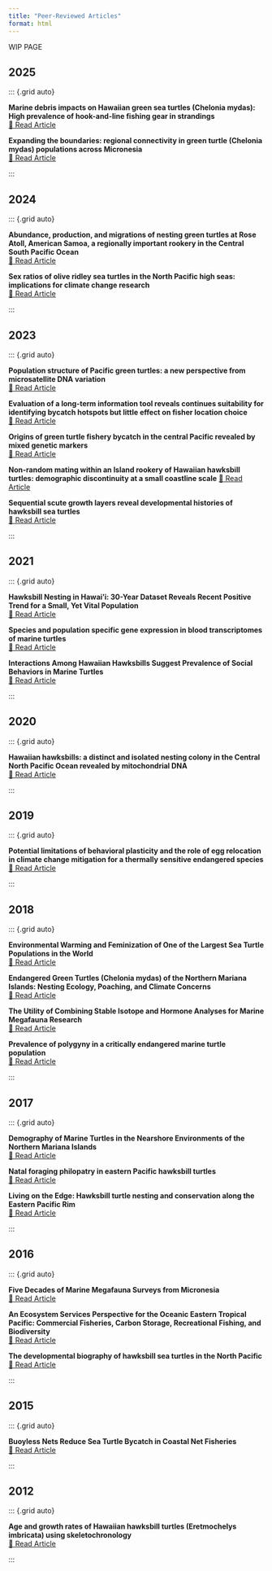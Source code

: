 ```yaml
---
title: "Peer-Reviewed Articles"
format: html
---
```


WIP PAGE

## 2025
::: {.grid auto}

::: {.card}
**Marine debris impacts on Hawaiian green sea turtles (Chelonia mydas): High prevalence of hook-and-line fishing gear in strandings**  
[📄 Read Article](https://www.sciencedirect.com/science/article/pii/S0025326X25003443)
:::

::: {.card}
**Expanding the boundaries: regional connectivity in green turtle (Chelonia mydas) populations across Micronesia**  
[📄 Read Article](https://www.frontiersin.org/journals/marine-science/articles/10.3389/fmars.2025.1558792/full)
:::

:::

## 2024
::: {.grid auto}

::: {.card}
**Abundance, production, and migrations of nesting green turtles at Rose Atoll, American Samoa, a regionally important rookery in the Central South Pacific Ocean**  
[📄 Read Article](https://www.frontiersin.org/journals/marine-science/articles/10.3389/fmars.2024.1403240/full)
:::

::: {.card}
**Sex ratios of olive ridley sea turtles in the North Pacific high seas: implications for climate change research**  
[📄 Read Article](https://www.int-res.com/abstracts/meps/v748/meps14703)
:::

:::

## 2023
::: {.grid auto}

::: {.card}
**Population structure of Pacific green turtles: a new perspective from microsatellite DNA variation**  
[📄 Read Article](https://www.frontiersin.org/journals/marine-science/articles/10.3389/fmars.2023.1116941/full)
:::

::: {.card}
**Evaluation of a long-term information tool reveals continues suitability for identifying bycatch hotspots but little effect on fisher location choice**  
[📄 Read Article](https://www.sciencedirect.com/science/article/pii/S0006320723000125?via%3Dihub)
:::

::: {.card}
**Origins of green turtle fishery bycatch in the central Pacific revealed by mixed genetic markers**  
[📄 Read Article](https://www.frontiersin.org/journals/marine-science/articles/10.3389/fmars.2023.1112842/full)
:::

::: {.card}
**Non-random mating within an Island rookery of Hawaiian hawksbill turtles: demographic discontinuity at a small coastline scale** 
[📄 Read Article](https://royalsocietypublishing.org/doi/10.1098/rsos.221547)
:::

::: {.card}
**Sequential scute growth layers reveal developmental histories of hawksbill sea turtles**  
[📄 Read Article](https://link.springer.com/article/10.1007/s00227-023-04229-w)
:::

:::

## 2021
::: {.grid auto}

::: {.card}
**Hawksbill Nesting in Hawai'i: 30-Year Dataset Reveals Recent Positive Trend for a Small, Yet Vital Population**  
[📄 Read Article](https://www.frontiersin.org/journals/marine-science/articles/10.3389/fmars.2021.770424/full)
:::

::: {.card}
**Species and population specific gene expression in blood transcriptomes of marine turtles**  
[📄 Read Article](https://bmcgenomics.biomedcentral.com/articles/10.1186/s12864-021-07656-5)
:::

::: {.card}
**Interactions Among Hawaiian Hawksbills Suggest Prevalence of Social Behaviors in Marine Turtles**  
[📄 Read Article](https://bioone.org/journals/chelonian-conservation-and-biology/volume-20/issue-2/CCB-1481.1/Interactions-Among-Hawaiian-Hawksbills-Suggest-Prevalence-of-Social-Behaviors-in/10.2744/CCB-1481.1.short)
:::

:::

## 2020
::: {.grid auto}

::: {.card}
**Hawaiian hawksbills: a distinct and isolated nesting colony in the Central North Pacific Ocean revealed by mitochondrial DNA**  
[📄 Read Article](https://link.springer.com/article/10.1007/s10592-020-01287-1)
:::

:::

## 2019
::: {.grid auto}

::: {.card}
**Potential limitations of behavioral plasticity and the role of egg relocation in climate change mitigation for a thermally sensitive endangered species**  
[📄 Read Article](https://onlinelibrary.wiley.com/doi/full/10.1002/ece3.4774)
:::

:::

## 2018
::: {.grid auto}

::: {.card}
**Environmental Warming and Feminization of One of the Largest Sea Turtle Populations in the World**  
[📄 Read Article](https://www.cell.com/current-biology/fulltext/S0960-9822%2817%2931539-7?inline-read-more=)
:::

::: {.card}
**Endangered Green Turtles (Chelonia mydas) of the Northern Mariana Islands: Nesting Ecology, Poaching, and Climate Concerns**  
[📄 Read Article](https://www.frontiersin.org/journals/marine-science/articles/10.3389/fmars.2017.00428/full)
:::

::: {.card}
**The Utility of Combining Stable Isotope and Hormone Analyses for Marine Megafauna Research**  
[📄 Read Article](https://www.frontiersin.org/journals/marine-science/articles/10.3389/fmars.2018.00338/full)
:::

::: {.card}
**Prevalence of polygyny in a critically endangered marine turtle population**  
[📄 Read Article](https://www.sciencedirect.com/science/article/abs/pii/S0022098117304501#:~:text=Using%20six%20highly%20polymorphic%20microsatellite,a%20common%20mating%20structure%20for)
:::

:::

## 2017
::: {.grid auto}

::: {.card}
**Demography of Marine Turtles in the Nearshore Environments of the Northern Mariana Islands**  
[📄 Read Article](https://bioone.org/journals/pacific-science/volume-71/issue-3/71.3.3/Demography-of-Marine-Turtles-in-the-Nearshore-Environments-of-the/10.2984/71.3.3.full)
:::

::: {.card}
**Natal foraging philopatry in eastern Pacific hawksbill turtles**  
[📄 Read Article](https://royalsocietypublishing.org/doi/10.1098/rsos.170153)
:::

::: {.card}
**Living on the Edge: Hawksbill turtle nesting and conservation along the Eastern Pacific Rim**  
[📄 Read Article](https://www.researchgate.net/publication/318381176_Living_on_the_Edge_Hawksbill_turtle_nesting_and_conservation_along_the_Eastern_Pacific_Rim)
:::

:::

## 2016
::: {.grid auto}

::: {.card}
**Five Decades of Marine Megafauna Surveys from Micronesia**  
[📄 Read Article](https://www.frontiersin.org/journals/marine-science/articles/10.3389/fmars.2015.00116/full)
:::

::: {.card}
**An Ecosystem Services Perspective for the Oceanic Eastern Tropical Pacific: Commercial Fisheries, Carbon Storage, Recreational Fishing, and Biodiversity**  
[📄 Read Article](https://www.frontiersin.org/journals/marine-science/articles/10.3389/fmars.2016.00050/full)
:::

::: {.card}
**The developmental biography of hawksbill sea turtles in the North Pacific**  
[📄 Read Article](https://onlinelibrary.wiley.com/doi/full/10.1002/ece3.2034)
:::

:::

## 2015
::: {.grid auto}

::: {.card}
**Buoyless Nets Reduce Sea Turtle Bycatch in Coastal Net Fisheries**  
[📄 Read Article](https://conbio.onlinelibrary.wiley.com/doi/full/10.1111/conl.12176)
:::

:::

## 2012
::: {.grid auto}

::: {.card}
**Age and growth rates of Hawaiian hawksbill turtles (Eretmochelys imbricata) using skeletochronology**  
[📄 Read Article](https://link.springer.com/article/10.1007/s00227-012-2058-7)
:::

:::


